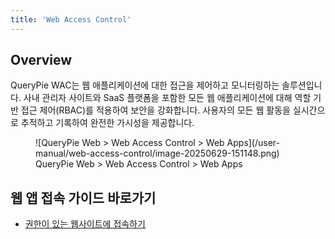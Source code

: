 ```yaml
---
title: 'Web Access Control'
---
```


## Overview

QueryPie WAC는 웹 애플리케이션에 대한 접근을 제어하고 모니터링하는 솔루션입니다. 사내 관리자 사이트와 SaaS 플랫폼을 포함한 모든 웹 애플리케이션에 대해 역할 기반 접근 제어(RBAC)를 적용하여 보안을 강화합니다. 사용자의 모든 웹 활동을 실시간으로 추적하고 기록하여 완전한 가시성을 제공합니다.

<figure data-layout="center" data-align="center">
![QueryPie Web &gt; Web Access Control &gt; Web Apps](/user-manual/web-access-control/image-20250629-151148.png)
<figcaption>
QueryPie Web &gt; Web Access Control &gt; Web Apps
</figcaption>
</figure>



## 웹 앱 접속 가이드 바로가기

* [권한이 있는 웹사이트에 접속하기](accessing-web-applications-websites) 


